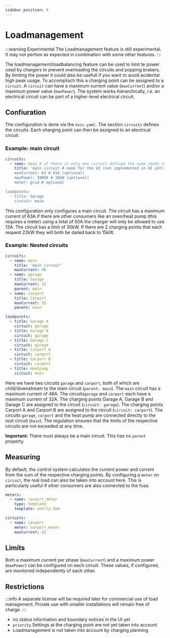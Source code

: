 ```yaml
---
sidebar_position: 9
---
```


# Loadmanagement

:::warning Experimental
The Loadmanagement feature is still experimental. It may not perfom as expected in combination with some other features.
:::

The loadmanagement/loadbalancing feature can be used to limit te power used by chargers to prevent overloading the circuits and popping brakers. By limiting the power it could also be usefull if you want to avoid acidental high peak usage. To accomplisch this a charging point can be assigned to a `circuit`. A `circuit` can have a maximum current value (`maxCurrent`) and/or a maximum power value (`maxPower`).
The system works hierarchically, i.e. an electrical circuit can be part of a higher-level electrical circuit. 

## Confiuration

The configuration is done via the `evcc.yaml`.
The section `circuits` defines the circuits.
Each charging point can then be assigned to an electrical circuit.

### Example: main circuit

```yaml
circuits:
  - name: main # if there is only one circuit defined the name needs to be 'main'
    title: 'main circuit # name for the UI (not implemented in UI yet)
    maxCurrent: 63 # 63A (optional)
    maxPower: 30000 # 30kW (optional)
    meter: grid # optional

loadpoints:
  - title: Garage
    circuit: main
```

This configuration only configures a main circuit. The circuit has a maximum current of 63A if there are other consumers like an oven/heat pump (this requires a meter) using a total of 50A the charger will only be allowed to use 13A.
The circuit has a limit of 30kW. If there are 2 charging points that each request 22kW they will both be dailed back to 15kW.

### Example: Nested circuits

```yaml
circuits:
  - name: main
    title: 'main circuit'
    maxCurrent: 48
  - name: garage
    title: Garage
    maxCurrent: 32
    parent: main
  - name: carport
    title: Carport
    maxCurrent: 32
    parent: main

loadpoints:
  - title: Garage A
    circuit: garage
  - title: Garage B
    circuit: garage
  - title: Garage C
    circuit: garage
  - title: Carport A
    circuit: carport
  - title: Carport B
    circuit: carport
  - title: Heatpump
    circuit: main
```

Here we have two circuits `garage` and `carport`, both of which are child/downstream to the main circuit (`parent: main`).
The `main` circuit has a maximum current of 48A.
The circuits`garage` and `carport` each have a maximum current of 32A.
The charging points Garage A, Garage B and Garage C are assigned to the circuit (`circuit: garage`).
The charging points Carport A and Carport B are assigned to the circuit (`circuit: carport`).
The circuits `garage`, `carport` and the heat pump are connected directly to the root circuit (`main`). The regulation ensures that the limits of the respective circuits are not exceeded at any time.

**Important:** There must always be a main circuit.
This has no `parent` property.

## Measuring

By default, the control system calculates the current power and current from the sum of the respective charging points.
By configuring a `meter` on `circuit`, the real load can also be taken into account here.
This is particularly useful if other consumers are also connected to the fuse.

```yaml
meters:
  - name: carport_meter
    type: template
    template: shelly-3em

circuits:
  - name: carport
    meter: carport_meter
    maxCurrent: 32
```

## Limits

Both a maximum current per phase (`maxCurrent`) and a maximum power (`maxPower`) can be configured on each circuit.
These values, if configured, are monitored independently of each other.

## Restrictions

:::info
A separate license will be required later for commercial use of load management.
Private use with smaller installations will remain free of charge.
:::


- no status information and boundary notices in the UI yet
- `priority` Settings at the charging point are not yet taken into account
- Loadmanagement is not taken into account by charging planning